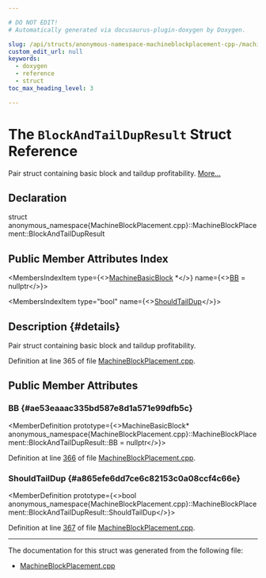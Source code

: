 ```yaml
---

# DO NOT EDIT!
# Automatically generated via docusaurus-plugin-doxygen by Doxygen.

slug: /api/structs/anonymous-namespace-machineblockplacement-cpp-/machineblockplacement/blockandtaildupresult
custom_edit_url: null
keywords:
  - doxygen
  - reference
  - struct
toc_max_heading_level: 3

---
```





# The `BlockAndTailDupResult` Struct Reference

<DoxygenPage pluginConfig={pluginConfig}>

Pair struct containing basic block and taildup profitability. <a href="#details">More...</a>

## Declaration

<CodeBlock>struct anonymous_namespace{MachineBlockPlacement.cpp}::MachineBlockPlacement::BlockAndTailDupResult</CodeBlock>

## Public Member Attributes Index

<MembersIndex>

<MembersIndexItem
  type={<><a href="/docs/api/classes/llvm/machinebasicblock">MachineBasicBlock</a> &#42;</>}
  name={<><a href="#ae53eaaac335bd587e8d1a571e99dfb5c">BB</a> = nullptr</>}>
</MembersIndexItem>

<MembersIndexItem
  type="bool"
  name={<><a href="#a865efe6dd7ce6c82153c0a08ccf4c66e">ShouldTailDup</a></>}>
</MembersIndexItem>

</MembersIndex>

## Description {#details}

Pair struct containing basic block and taildup profitability.

Definition at line 365 of file <a href="/docs/api/files/lib/lib/codegen/machineblockplacement-cpp">MachineBlockPlacement.cpp</a>.

<SectionDefinition>

## Public Member Attributes

### BB {#ae53eaaac335bd587e8d1a571e99dfb5c}

<MemberDefinition
  prototype={<>MachineBasicBlock&#42; anonymous&#95;namespace&#123;MachineBlockPlacement.cpp&#125;::MachineBlockPlacement::BlockAndTailDupResult::BB = nullptr</>}>

Definition at line <a href="/docs/api/files/lib/lib/codegen/machineblockplacement-cpp/#l00366">366</a> of file <a href="/docs/api/files/lib/lib/codegen/machineblockplacement-cpp">MachineBlockPlacement.cpp</a>.
</MemberDefinition>

### ShouldTailDup {#a865efe6dd7ce6c82153c0a08ccf4c66e}

<MemberDefinition
  prototype={<>bool anonymous&#95;namespace&#123;MachineBlockPlacement.cpp&#125;::MachineBlockPlacement::BlockAndTailDupResult::ShouldTailDup</>}>

Definition at line <a href="/docs/api/files/lib/lib/codegen/machineblockplacement-cpp/#l00367">367</a> of file <a href="/docs/api/files/lib/lib/codegen/machineblockplacement-cpp">MachineBlockPlacement.cpp</a>.
</MemberDefinition>

</SectionDefinition>

<hr/>

The documentation for this struct was generated from the following file:

<ul>
<li><a href="/docs/api/files/lib/lib/codegen/machineblockplacement-cpp">MachineBlockPlacement.cpp</a></li>
</ul>

</DoxygenPage>
